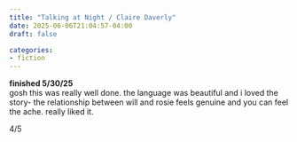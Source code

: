 ```yaml
---
title: "Talking at Night / Claire Daverly"
date: 2025-06-06T21:04:57-04:00
draft: false

categories:
- fiction
---
```

**finished 5/30/25** \
gosh this was really well done. the language was beautiful and i loved the story- the relationship between will and rosie feels genuine and you can feel the ache. really liked it. 

4/5